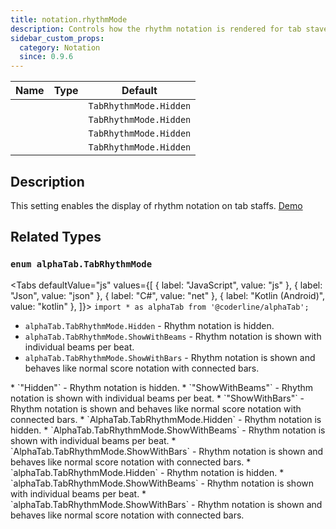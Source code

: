 ```yaml
---
title: notation.rhythmMode
description: Controls how the rhythm notation is rendered for tab staves.
sidebar_custom_props:
  category: Notation
  since: 0.9.6
---
```


<SinceBadge since="0.9.6" />

<table className="table table-striped table-condensed type-table">
    <thead>
        <tr>
          <th>Name</th>
          <th>Type</th>
          <th>Default</th>
        </tr>
    </thead>
    <tbody>
        <tr>
          <td><CodeBadge type="js" name="notation.rhythmMode" /></td>
          <td><CodeBadge type="js" name="TabRhythmMode" /></td>
          <td><code>TabRhythmMode.Hidden</code></td>
        </tr>
        <tr>
          <td><CodeBadge type="json" name="notation.rhythmMode" /></td>
          <td><CodeBadge type="json" name="TabRhythmMode" /></td>
          <td><code>TabRhythmMode.Hidden</code></td>
        </tr>
        <tr>
          <td><CodeBadge type="net" name="Notation.RhythmMode" /></td>
          <td><CodeBadge type="net" name="TabRhythmMode" /></td>
          <td><code>TabRhythmMode.Hidden</code></td>
        </tr>
        <tr>
          <td><CodeBadge type="android" name="notation.rhythmMode" /></td>
          <td><CodeBadge type="android" name="TabRhythmMode" /></td>
          <td><code>TabRhythmMode.Hidden</code></td>
        </tr>
    </tbody>
</table>

## Description
This setting enables the display of rhythm notation on tab staffs. [Demo](/docs/showcase/guitar-tabs)

## Related Types

### `enum alphaTab.TabRhythmMode`

<Tabs defaultValue="js" values={[
  { label: "JavaScript", value: "js" },
  { label: "Json", value: "json" },
  { label: "C#", value: "net" },
  { label: "Kotlin (Android)", value: "kotlin" },
]}>
<TabItem value="js">
`import * as alphaTab from '@coderline/alphaTab';`

* `alphaTab.TabRhythmMode.Hidden` - Rhythm notation is hidden.
* `alphaTab.TabRhythmMode.ShowWithBeams` - Rhythm notation is shown with individual beams per beat.
* `alphaTab.TabRhythmMode.ShowWithBars` - Rhythm notation is shown and behaves like normal score notation with connected bars.
</TabItem>
<TabItem value="json">
* `"Hidden"` - Rhythm notation is hidden.
* `"ShowWithBeams"` - Rhythm notation is shown with individual beams per beat.
* `"ShowWithBars"` - Rhythm notation is shown and behaves like normal score notation with connected bars.
</TabItem>
<TabItem value="net">
* `AlphaTab.TabRhythmMode.Hidden` - Rhythm notation is hidden.
* `AlphaTab.TabRhythmMode.ShowWithBeams` - Rhythm notation is shown with individual beams per beat.
* `AlphaTab.TabRhythmMode.ShowWithBars` - Rhythm notation is shown and behaves like normal score notation with connected bars.
</TabItem>
<TabItem value="kotlin">
* `alphaTab.TabRhythmMode.Hidden` - Rhythm notation is hidden.
* `alphaTab.TabRhythmMode.ShowWithBeams` - Rhythm notation is shown with individual beams per beat.
* `alphaTab.TabRhythmMode.ShowWithBars` - Rhythm notation is shown and behaves like normal score notation with connected bars.
</TabItem>
</Tabs>
